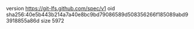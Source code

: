 version https://git-lfs.github.com/spec/v1
oid sha256:40e5b443b214a7a40e8bc9bd79086589d508356266f185089abd93918855a86d
size 5972
